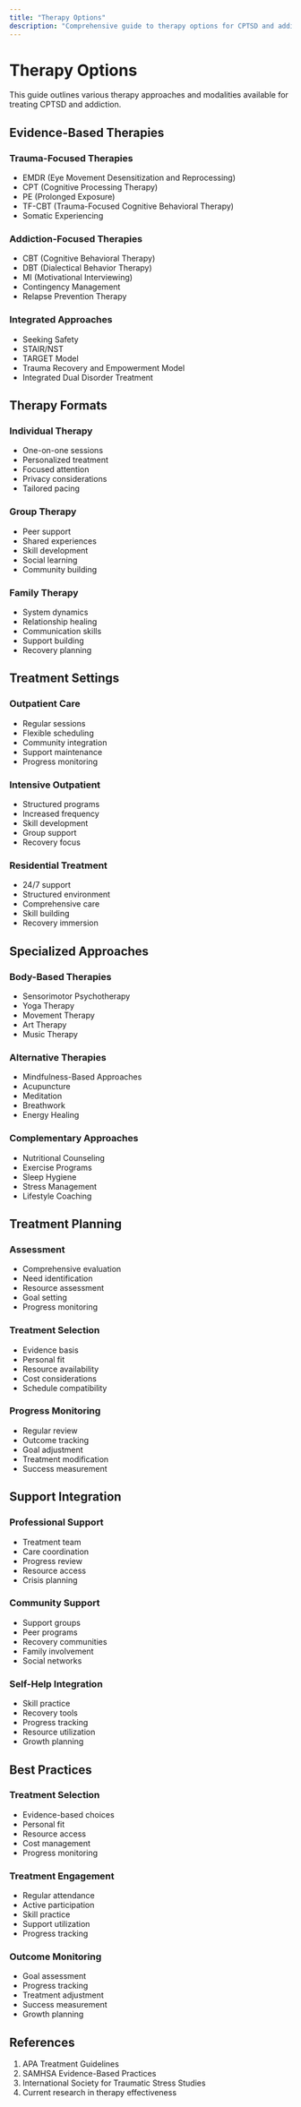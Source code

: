 ```yaml
---
title: "Therapy Options"
description: "Comprehensive guide to therapy options for CPTSD and addiction recovery"
---
```


# Therapy Options

This guide outlines various therapy approaches and modalities available for treating CPTSD and addiction.

## Evidence-Based Therapies

### Trauma-Focused Therapies

- EMDR (Eye Movement Desensitization and Reprocessing)
- CPT (Cognitive Processing Therapy)
- PE (Prolonged Exposure)
- TF-CBT (Trauma-Focused Cognitive Behavioral Therapy)
- Somatic Experiencing

### Addiction-Focused Therapies

- CBT (Cognitive Behavioral Therapy)
- DBT (Dialectical Behavior Therapy)
- MI (Motivational Interviewing)
- Contingency Management
- Relapse Prevention Therapy

### Integrated Approaches

- Seeking Safety
- STAIR/NST
- TARGET Model
- Trauma Recovery and Empowerment Model
- Integrated Dual Disorder Treatment

## Therapy Formats

### Individual Therapy

- One-on-one sessions
- Personalized treatment
- Focused attention
- Privacy considerations
- Tailored pacing

### Group Therapy

- Peer support
- Shared experiences
- Skill development
- Social learning
- Community building

### Family Therapy

- System dynamics
- Relationship healing
- Communication skills
- Support building
- Recovery planning

## Treatment Settings

### Outpatient Care

- Regular sessions
- Flexible scheduling
- Community integration
- Support maintenance
- Progress monitoring

### Intensive Outpatient

- Structured programs
- Increased frequency
- Skill development
- Group support
- Recovery focus

### Residential Treatment

- 24/7 support
- Structured environment
- Comprehensive care
- Skill building
- Recovery immersion

## Specialized Approaches

### Body-Based Therapies

- Sensorimotor Psychotherapy
- Yoga Therapy
- Movement Therapy
- Art Therapy
- Music Therapy

### Alternative Therapies

- Mindfulness-Based Approaches
- Acupuncture
- Meditation
- Breathwork
- Energy Healing

### Complementary Approaches

- Nutritional Counseling
- Exercise Programs
- Sleep Hygiene
- Stress Management
- Lifestyle Coaching

## Treatment Planning

### Assessment

- Comprehensive evaluation
- Need identification
- Resource assessment
- Goal setting
- Progress monitoring

### Treatment Selection

- Evidence basis
- Personal fit
- Resource availability
- Cost considerations
- Schedule compatibility

### Progress Monitoring

- Regular review
- Outcome tracking
- Goal adjustment
- Treatment modification
- Success measurement

## Support Integration

### Professional Support

- Treatment team
- Care coordination
- Progress review
- Resource access
- Crisis planning

### Community Support

- Support groups
- Peer programs
- Recovery communities
- Family involvement
- Social networks

### Self-Help Integration

- Skill practice
- Recovery tools
- Progress tracking
- Resource utilization
- Growth planning

## Best Practices

### Treatment Selection

- Evidence-based choices
- Personal fit
- Resource access
- Cost management
- Progress monitoring

### Treatment Engagement

- Regular attendance
- Active participation
- Skill practice
- Support utilization
- Progress tracking

### Outcome Monitoring

- Goal assessment
- Progress tracking
- Treatment adjustment
- Success measurement
- Growth planning

## References

1. APA Treatment Guidelines
2. SAMHSA Evidence-Based Practices
3. International Society for Traumatic Stress Studies
4. Current research in therapy effectiveness
